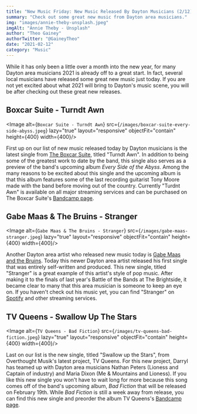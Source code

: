 ```yaml
---
title: "New Music Friday: New Music Released By Dayton Musicians (2/12)"
summary: "Check out some great new music from Dayton area musicians."
img: "images/annie-theby-unsplash.jpeg"
imgAlt: "Annie Theby - Unsplash"
author: "Theo Gainey"
authorTwitter: "@GaineyTheo"
date: "2021-02-12"
category: "Music"
---
```


While it has only been a little over a month into the new year, for many Dayton area musicians 2021 is already off to a great start. In fact, several local musicians have released some great new music just today. If you are not yet excited about what 2021 will bring to Dayton's music scene, you will be after checking out these great new releases.

## Boxcar Suite - Turndt Awn
<Image alt={`Boxcar Suite - Turndt Awn`} src={`/images/boxcar-suite-every-side-abyss.jpeg`} lazy="true" layout="responsive" objectFit="contain" height={400} width={400}/>

First up on our list of new music released today by Dayton musicians is the latest single from [The Boxcar Suite](https://www.theboxcarsuite.com/), titled "Turndt Awn". In addition to being some of the greatest work to date by the band, this single also serves as a preview of the band's upcoming album *Every Side of the Abyss*. Among the many reasons to be excited about this single and the upcoming album is that this album features some of the last recording guitarist Tony Moore made with the band before moving out of the country. Currently "Turdnt Awn" is available on all major streaming services and can be purchased on The Boxcar Suite's [Bandcamp page](https://theboxcarsuite.bandcamp.com/track/turndt-awn).

## Gabe Maas & The Bruins - Stranger
<Image alt={`Gabe Maas & The Bruins - Stranger`} src={`/images/gabe-maas-stranger.jpeg`} lazy="true" layout="responsive" objectFit="contain" height={400} width={400}/>

Another Dayton area artist who released new music today is [Gabe Maas and the Bruins](https://www.facebook.com/Gmatbband). Today this newer Dayton area artist released his first single that was entirely self-written and produced. This new single, titled "Stranger" is a great example of this artist's style of pop music. After making it to the finals of last year's Battle of the Bands at The Brightside, it became clear to many that this area musician is someone to keep an eye on. If you haven't check out his music yet, you can find "Stranger" on [Spotify](https://distrokid.com/hyperfollow/gabemaasandthebruins/stranger?fbclid=IwAR0nl5D8JEdLAOUCWFWA8ec4btUoUBoTUCTaVS_qel4TSnr77h2G8rnbExQ) and other streaming services.

## TV Queens - Swallow Up The Stars
<Image alt={`TV Queens - Bad Fiction`} src={`/images/tv-queens-bad-fiction.jpeg`} lazy="true" layout="responsive" objectFit="contain" height={400} width={400}/>

Last on our list is the new single, titled "Swallow up the Stars", from Overthought Musik's latest project, TV Queens. For this new project, Darryl has teamed up with Dayton area musicians Nathan Peters (Lioness and Captain of industry) and Maria Dixon (Me & Mountains and Lioness). If you like this new single you won't have to wait long for more because this song comes off of the band's upcoming album, *Bad Fiction* that will be released on February 19th. While *Bad Fiction* is still a week away from release, you can find this new single and preorder the album TV Queens's [Bandcamp page](https://tvqueens.bandcamp.com/).
